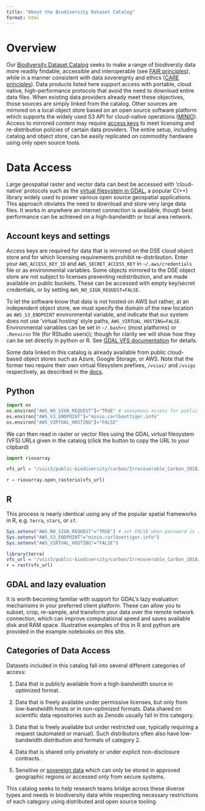 ```yaml
---
title: "About the Biodiversity Dataset Catalog"
format: html
---
```


# Overview

Our [Biodiversity Dataset Catalog](https://radiantearth.github.io/stac-browser/#/external/raw.githubusercontent.com/schmidtDSE/biodiversity-catalog/main/stac/v1/catalog.json?.language=en) seeks to make a range of biodiversty data more readily findable, accessible and interoperable (see [FAIR principles](https://www.go-fair.org/fair-principles/)), while in a manner consistent with data sovereignty and ethics ([CARE principles](https://www.gida-global.org/care)).  Data products listed here support access with portable, cloud native, high-performance protocols that avoid the need to download entire data files. When existing data providers already meet these objectives, those sources are simply linked from the catalog. Other sources are mirrored on a local object store based on an open source software platform which supports the widely used S3 API for cloud-native operations  ([MINIO](https://min.io/)).  Access to mirrored content may require [access keys](access_keys.html) to meet licensing and re-distribution policies of certain data providers. The entire setup, including catalog and object store, can be easily replicated on commodity hardware using only open source tools. 

# Data Access

Large geospatial raster and vector data can best be accessed with 'cloud-native' protocols such as the [virtual filesystem in GDAL](https://gdal.org/user/virtual_file_systems.html), a popular C(++) library widely used to power various open source geospatial applications. This approach obviates the need to download and store very large data files. It works in anywhere an internet connection is available, though best performance can be achieved on a high-bandwidth or local area network.

## Account keys and settings

Access keys are required for data that is mirrored on the DSE cloud object store and for which licensing requirements prohibit re-distribution. Enter your `AWS_ACCESS_KEY_ID` and `AWS_SECRET_ACCESS_KEY` in `~/.aws/credentials` file or as environmental variables.  Some objects mirrored to the DSE object store are not subject to licenses preventing redistribution, and are made available on public buckets.  These can be accessed with empty key/secret credentials, or by setting `AWS_NO_SIGN_REQUEST=FALSE`.

To let the software know that data is not hosted on AWS but rather, at an independent object store, we must specify the domain of the new location as `AWS_S3_ENDPOINT` environmental variable, and indicate that our system does not use 'virtual hosting' style paths, `AWS_VIRTUAL_HOSTING=FALSE`. Environmental variables can be set in `~/.bashrc` (most platforms) or `.Renviron` file (for RStudio users)); though for clarity we will show how they can be set directly in python or R.  See [GDAL VFS documentation](https://gdal.org/user/virtual_file_systems.html#vsis3) for details.

Some data linked in this catalog is already available from public cloud-based object stores such as Azure, Google Storage, or AWS.  Note that the former two require their own virtual filesystem prefixes, `/vsiaz/` and `/vsigs` respectively, as described in the [docs](https://gdal.org/user/virtual_file_systems.html).

## Python


```python
import os
os.environ["AWS_NO_SIGN_REQUEST"]="TRUE" # anonymous access for public buckets
os.environ["AWS_S3_ENDPOINT"]="minio.carlboettiger.info"
os.environ["AWS_VIRTUAL_HOSTING"]="FALSE"
```

We can then read in raster or vector files using the GDAL virtual filesystem (VFS) URLs given in the catalog (click the button to copy the URL to your clipbard)

```python
import rioxarray

vfs_url = "/vsis3/public-biodiversity/carbon/Irrecoverable_Carbon_2018/Irrecoverable_C_Total_2018.tif"

r = rioxarray.open_rasterio(vfs_url)
```


## R 

This process is nearly identical using any of the popular spatial frameworks in R, e.g. `terra`, `stars`, or `sf`.  

```r
Sys.setenv("AWS_NO_SIGN_REQUEST"="TRUE") # set FALSE when password is required
Sys.setenv("AWS_S3_ENDPOINT"="minio.carlboettiger.info")
Sys.setenv("AWS_VIRTUAL_HOSTING"="FALSE")
```

```r
library(terra)
vfs_url = "/vsis3/public-biodiversity/carbon/Irrecoverable_Carbon_2018/Irrecoverable_C_Total_2018.tif"
r = rast(vfs_url)
```


## GDAL and lazy evaluation

It is worth becoming familiar with support for GDAL's lazy evaluation mechanisms in your preferred client platform. These can allow you to subset, crop, re-sample, and transform your data over the remote network connection, which can improve computational speed and saves available disk and RAM space. Illustrative examples of this in R and python are provided in the example notebooks on this site. 







## Categories of Data Access

Datasets included in this catalog fall into several different categories of access:

1. Data that is publicly available from a high-bandwidth source in optimized format. 

2. Data that is freely available under permissive licenses, but only from low-bandwidth hosts or in non-optimized formats. Data shared on scientific data repositories such as Zenodo usually fall in this category.

3. Data that is freely available but under restricted use, typically requiring a request (automated or manual).  Such distributors often also have low-bandwidth distribution and formats of category 2.

4. Data that is shared only privately or under explicit non-disclosure contracts.

5. Sensitive or [sovereign data](https://www.gida-global.org/care) which can only be stored in approved geographic regions or accessed only from secure systems.


This catalog seeks to help research teams bridge across these diverse types and needs in biodiversity data while respecting necessary restrictions of each category using distributed and open source tooling. 
